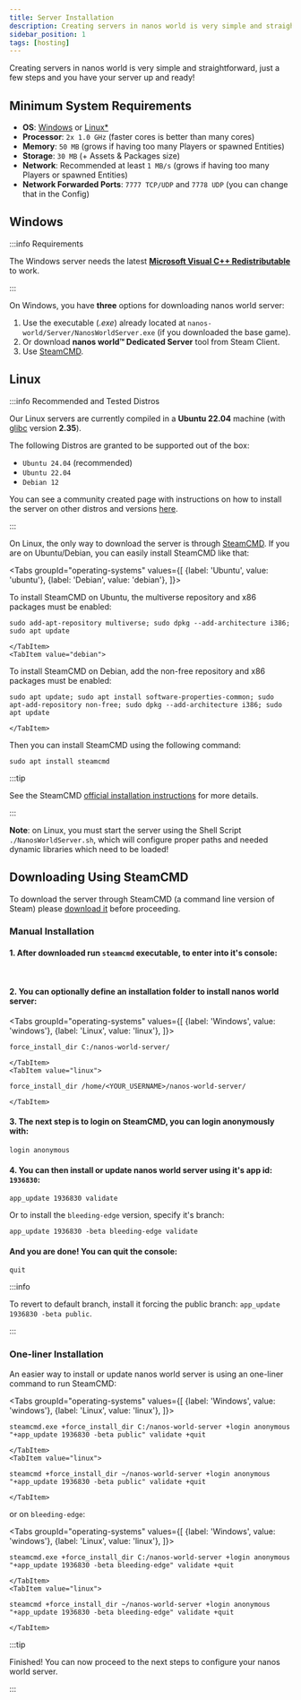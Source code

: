 ```yaml
---
title: Server Installation
description: Creating servers in nanos world is very simple and straightforward, just a few steps and you have your server up and ready!
sidebar_position: 1
tags: [hosting]
---
```




Creating servers in nanos world is very simple and straightforward, just a few steps and you have your server up and ready!

## Minimum System Requirements

* **OS**: [Windows](#windows) or [Linux*](#linux)
* **Processor**: `2x 1.0 GHz` (faster cores is better than many cores)
* **Memory**: `50 MB` (grows if having too many Players or spawned Entities)
* **Storage**: `30 MB` (+ Assets & Packages size)
* **Network**: Recommended at least `1 MB/s` (grows if having too many Players or spawned Entities)
* **Network Forwarded Ports**: `7777 TCP/UDP` and `7778 UDP` (you can change that in the Config)


## Windows

:::info Requirements

The Windows server needs the latest [**Microsoft Visual C++ Redistributable**](https://aka.ms/vs/17/release/vc_redist.x64.exe) to work.

:::

On Windows, you have **three** options for downloading nanos world server:

1. Use the executable (*.exe*) already located at `nanos-world/Server/NanosWorldServer.exe` (if you downloaded the base game).
2. Or download **nanos world™ Dedicated Server** tool from Steam Client.
3. Use [SteamCMD](#downloading-using-steamcmd).


## Linux

:::info Recommended and Tested Distros

Our Linux servers are currently compiled in a **Ubuntu 22.04** machine (with [glibc](https://sourceware.org/glibc/wiki/Glibc%20Timeline) version **2.35**).

The following Distros are granted to be supported out of the box:

- `Ubuntu 24.04` (recommended)
- `Ubuntu 22.04`
- `Debian 12`

You can see a community created page with instructions on how to install the server on other distros and versions [here](server-linux-arm).

:::

On Linux, the only way to download the server is through [SteamCMD](https://developer.valvesoftware.com/wiki/SteamCMD#Downloading_SteamCMD). If you are on Ubuntu/Debian, you can easily install SteamCMD like that:

<Tabs groupId="operating-systems"
	values={[
		{label: 'Ubuntu', value: 'ubuntu'},
		{label: 'Debian', value: 'debian'},
	]}>
	<TabItem value="ubuntu">

To install SteamCMD on Ubuntu, the multiverse repository and x86 packages must be enabled:

```shell
sudo add-apt-repository multiverse; sudo dpkg --add-architecture i386; sudo apt update
```

	</TabItem>
	<TabItem value="debian">

To install SteamCMD on Debian, add the non-free repository and x86 packages must be enabled:

```shell
sudo apt update; sudo apt install software-properties-common; sudo apt-add-repository non-free; sudo dpkg --add-architecture i386; sudo apt update
```

	</TabItem>
</Tabs>

Then you can install SteamCMD using the following command:

```shell
sudo apt install steamcmd
```

:::tip

See the SteamCMD [official installation instructions](https://developer.valvesoftware.com/wiki/SteamCMD#Downloading_SteamCMD) for more details.

:::

**Note**: on Linux, you must start the server using the Shell Script `./NanosWorldServer.sh`, which will configure proper paths and needed dynamic libraries which need to be loaded!


## Downloading Using SteamCMD

To download the server through SteamCMD (a command line version of Steam) please [download it](https://developer.valvesoftware.com/wiki/SteamCMD#Downloading_SteamCMD) before proceeding.

### Manual Installation

#### 1. After downloaded run `steamcmd` executable, to enter into it's console:

```steamcmd
 
```

#### 2. You can optionally define an installation folder to install nanos world server:

<Tabs groupId="operating-systems"
	values={[
		{label: 'Windows', value: 'windows'},
		{label: 'Linux', value: 'linux'},
	]}>
	<TabItem value="windows">

```steamcmd
force_install_dir C:/nanos-world-server/
```

	</TabItem>
	<TabItem value="linux">

```steamcmd
force_install_dir /home/<YOUR_USERNAME>/nanos-world-server/
```

	</TabItem>
</Tabs>

#### 3. The next step is to login on SteamCMD, you can login anonymously with:

```steamcmd
login anonymous
```

#### 4. You can then install or update nanos world server using it's app id: `1936830`:

```steamcmd
app_update 1936830 validate
```

Or to install the `bleeding-edge` version, specify it's branch:

```steamcmd
app_update 1936830 -beta bleeding-edge validate
```

#### And you are done! You can quit the console:

```steamcmd
quit
```

:::info

To revert to default branch, install it forcing the public branch: `app_update 1936830 -beta public`.

:::


### One-liner Installation

An easier way to install or update nanos world server is using an one-liner command to run SteamCMD:

<Tabs groupId="operating-systems"
	values={[
		{label: 'Windows', value: 'windows'},
		{label: 'Linux', value: 'linux'},
	]}>
	<TabItem value="windows">

```shell
steamcmd.exe +force_install_dir C:/nanos-world-server +login anonymous "+app_update 1936830 -beta public" validate +quit
```

	</TabItem>
	<TabItem value="linux">

```shell
steamcmd +force_install_dir ~/nanos-world-server +login anonymous "+app_update 1936830 -beta public" validate +quit
```

	</TabItem>
</Tabs>

or on `bleeding-edge`:

<Tabs groupId="operating-systems"
	values={[
		{label: 'Windows', value: 'windows'},
		{label: 'Linux', value: 'linux'},
	]}>
	<TabItem value="windows">

```shell
steamcmd.exe +force_install_dir C:/nanos-world-server +login anonymous "+app_update 1936830 -beta bleeding-edge" validate +quit
```

	</TabItem>
	<TabItem value="linux">

```shell
steamcmd +force_install_dir ~/nanos-world-server +login anonymous "+app_update 1936830 -beta bleeding-edge" validate +quit
```

	</TabItem>
</Tabs>


:::tip

Finished! You can now proceed to the next steps to configure your nanos world server.

:::